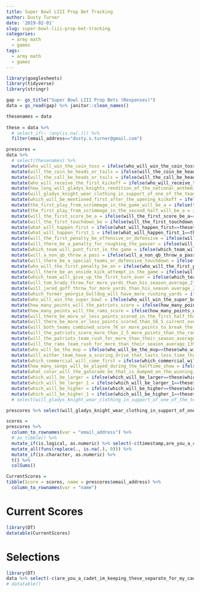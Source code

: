 ```yaml
---
title: Super Bowl LIII Prop Bet Tracking
author: Dusty Turner
date: '2019-02-01'
slug: super-bowl-liii-prop-bet-tracking
categories:
  - army math
  - games
tags:
  - army math
  - games
---
```



```r
library(googlesheets)
library(tidyverse)
library(stringr)

gap <- gs_title("Super Bowl LIII Prop Bets (Responses)")
data = gs_read(gap) %>% janitor::clean_names()

thesenames = data 
  
these = data %>% 
  # select_if(~ !any(is.na(.))) %>%
  filter(email_address=="dusty.s.turner@gmail.com")

prescores = 
data %>% 
  # select(thesenames) %>%
  mutate(who_will_win_the_coin_toss = ifelse(who_will_win_the_coin_toss==these$who_will_win_the_coin_toss,str_sub(who_will_win_the_coin_toss,-2,-2),NA)) %>%
  mutate(will_the_coin_be_heads_or_tails = ifelse(will_the_coin_be_heads_or_tails==these$will_the_coin_be_heads_or_tails,str_sub(will_the_coin_be_heads_or_tails,-2,-2),NA)) %>%
  mutate(will_the_call_be_heads_or_tails = ifelse(will_the_call_be_heads_or_tails==these$will_the_call_be_heads_or_tails,str_sub(will_the_call_be_heads_or_tails,-2,-2),NA)) %>%
  mutate(who_will_receive_the_first_kickoff = ifelse(who_will_receive_the_first_kickoff==these$who_will_receive_the_first_kickoff,str_sub(who_will_receive_the_first_kickoff,-2,-2),NA)) %>%
  mutate(how_long_will_gladys_knights_rendition_of_the_national_anthem_last = ifelse(how_long_will_gladys_knights_rendition_of_the_national_anthem_last==these$how_long_will_gladys_knights_rendition_of_the_national_anthem_last,str_sub(how_long_will_gladys_knights_rendition_of_the_national_anthem_last,-2,-2),NA)) %>%
  mutate(will_gladys_knight_wear_clothing_in_support_of_one_of_the_teams = ifelse(will_gladys_knight_wear_clothing_in_support_of_one_of_the_teams==these$will_gladys_knight_wear_clothing_in_support_of_one_of_the_teams,str_sub(will_gladys_knight_wear_clothing_in_support_of_one_of_the_teams,-2,-2),NA)) %>%
  mutate(which_will_be_mentioned_first_after_the_opening_kickoff = ifelse(which_will_be_mentioned_first_after_the_opening_kickoff==these$which_will_be_mentioned_first_after_the_opening_kickoff,str_sub(which_will_be_mentioned_first_after_the_opening_kickoff,-2,-2),NA)) %>%
  mutate(the_first_play_from_scrimmage_in_the_game_will_be_a = ifelse(the_first_play_from_scrimmage_in_the_game_will_be_a==these$the_first_play_from_scrimmage_in_the_game_will_be_a,str_sub(the_first_play_from_scrimmage_in_the_game_will_be_a,-2,-2),NA)) %>%
  mutate(the_first_play_from_scrimmage_in_the_second_half_will_be_a = ifelse(the_first_play_from_scrimmage_in_the_second_half_will_be_a==these$the_first_play_from_scrimmage_in_the_second_half_will_be_a,str_sub(the_first_play_from_scrimmage_in_the_second_half_will_be_a,-2,-2),NA)) %>%
  mutate(will_the_first_score_be_a = ifelse(will_the_first_score_be_a==these$will_the_first_score_be_a,str_sub(will_the_first_score_be_a,-2,-2),NA)) %>%
  mutate(will_the_first_touchdown_be = ifelse(will_the_first_touchdown_be==these$will_the_first_touchdown_be,str_sub(will_the_first_touchdown_be,-2,-2),NA)) %>%
  mutate(what_will_happen_first = ifelse(what_will_happen_first==these$what_will_happen_first,str_sub(what_will_happen_first,-2,-2),NA)) %>%
  mutate(what_will_happen_first_1 = ifelse(what_will_happen_first_1==these$what_will_happen_first_1,str_sub(what_will_happen_first_1,-2,-2),NA)) %>%
  mutate(will_the_first_penalty_be_offensive_or_defensive = ifelse(will_the_first_penalty_be_offensive_or_defensive==these$will_the_first_penalty_be_offensive_or_defensive,str_sub(will_the_first_penalty_be_offensive_or_defensive,-2,-2),NA)) %>%
  mutate(will_there_be_a_penalty_for_roughing_the_passer = ifelse(will_there_be_a_penalty_for_roughing_the_passer==these$will_there_be_a_penalty_for_roughing_the_passer,str_sub(will_there_be_a_penalty_for_roughing_the_passer,-2,-2),NA)) %>%
  mutate(which_team_will_punt_first_in_the_game = ifelse(which_team_will_punt_first_in_the_game==these$which_team_will_punt_first_in_the_game,str_sub(which_team_will_punt_first_in_the_game,-2,-2),NA)) %>%
  mutate(will_a_non_qb_throw_a_pass = ifelse(will_a_non_qb_throw_a_pass==these$will_a_non_qb_throw_a_pass,str_sub(will_a_non_qb_throw_a_pass,-2,-2),NA)) %>%
  mutate(will_there_be_a_special_teams_or_defensive_touchdown = ifelse(will_there_be_a_special_teams_or_defensive_touchdown==these$will_there_be_a_special_teams_or_defensive_touchdown,str_sub(will_there_be_a_special_teams_or_defensive_touchdown,-2,-2),NA)) %>%
  mutate(who_will_the_first_penalty_be_on = ifelse(who_will_the_first_penalty_be_on==these$who_will_the_first_penalty_be_on,str_sub(who_will_the_first_penalty_be_on,-2,-2),NA)) %>%
  mutate(will_there_be_an_onside_kick_attempt_in_the_game = ifelse(will_there_be_an_onside_kick_attempt_in_the_game==these$will_there_be_an_onside_kick_attempt_in_the_game,str_sub(will_there_be_an_onside_kick_attempt_in_the_game,-2,-2),NA)) %>%
  mutate(which_team_will_give_up_the_first_turn_over = ifelse(which_team_will_give_up_the_first_turn_over==these$which_team_will_give_up_the_first_turn_over,str_sub(which_team_will_give_up_the_first_turn_over,-2,-2),NA)) %>%
  mutate(will_tom_brady_throw_for_more_yards_than_his_season_average_272_2 = ifelse(will_tom_brady_throw_for_more_yards_than_his_season_average_272_2==these$will_tom_brady_throw_for_more_yards_than_his_season_average_272_2,str_sub(will_tom_brady_throw_for_more_yards_than_his_season_average_272_2,-2,-2),NA)) %>%
  mutate(will_jared_goff_throw_for_more_yards_than_his_season_average_293_0 = ifelse(will_jared_goff_throw_for_more_yards_than_his_season_average_293_0==these$will_jared_goff_throw_for_more_yards_than_his_season_average_293_0,str_sub(will_jared_goff_throw_for_more_yards_than_his_season_average_293_0,-2,-2),NA)) %>%
  mutate(which_former_georgia_bulldog_will_have_more_rushing_yards = ifelse(which_former_georgia_bulldog_will_have_more_rushing_yards==these$which_former_georgia_bulldog_will_have_more_rushing_yards,str_sub(which_former_georgia_bulldog_will_have_more_rushing_yards,-2,-2),NA)) %>%
  mutate(who_will_win_the_super_bowl = ifelse(who_will_win_the_super_bowl==these$who_will_win_the_super_bowl,str_sub(who_will_win_the_super_bowl,-2,-2),NA)) %>%
  mutate(how_many_points_will_the_patriots_score = ifelse(how_many_points_will_the_patriots_score==these$how_many_points_will_the_patriots_score,str_sub(how_many_points_will_the_patriots_score,-2,-2),NA)) %>%
  mutate(how_many_points_will_the_rams_score = ifelse(how_many_points_will_the_rams_score==these$how_many_points_will_the_rams_score,str_sub(how_many_points_will_the_rams_score,-2,-2),NA)) %>%
  mutate(will_there_be_more_or_less_points_scored_in_the_first_half_than_than_27_5_current_over_under = ifelse(will_there_be_more_or_less_points_scored_in_the_first_half_than_than_27_5_current_over_under==these$will_there_be_more_or_less_points_scored_in_the_first_half_than_than_27_5_current_over_under,str_sub(will_there_be_more_or_less_points_scored_in_the_first_half_than_than_27_5_current_over_under,-2,-2),NA)) %>%
  mutate(will_there_be_more_or_less_points_scored_than_56_5_current_over_under = ifelse(will_there_be_more_or_less_points_scored_than_56_5_current_over_under==these$will_there_be_more_or_less_points_scored_than_56_5_current_over_under,str_sub(will_there_be_more_or_less_points_scored_than_56_5_current_over_under,-2,-2),NA)) %>%
  mutate(will_both_teams_combined_score_76_or_more_points_to_break_the_super_bowl_record = ifelse(will_both_teams_combined_score_76_or_more_points_to_break_the_super_bowl_record==these$will_both_teams_combined_score_76_or_more_points_to_break_the_super_bowl_record,str_sub(will_both_teams_combined_score_76_or_more_points_to_break_the_super_bowl_record,-2,-2),NA)) %>%
  mutate(will_the_patriots_score_more_than_2_5_more_points_than_the_rams_current_spread = ifelse(will_the_patriots_score_more_than_2_5_more_points_than_the_rams_current_spread==these$will_the_patriots_score_more_than_2_5_more_points_than_the_rams_current_spread,str_sub(will_the_patriots_score_more_than_2_5_more_points_than_the_rams_current_spread,-2,-2),NA)) %>%
  mutate(will_the_patriots_team_rush_for_more_than_their_season_average_127_3 = ifelse(will_the_patriots_team_rush_for_more_than_their_season_average_127_3==these$will_the_patriots_team_rush_for_more_than_their_season_average_127_3,str_sub(will_the_patriots_team_rush_for_more_than_their_season_average_127_3,-2,-2),NA)) %>%
  mutate(will_the_rams_team_rush_for_more_than_their_season_average_139_4 = ifelse(will_the_rams_team_rush_for_more_than_their_season_average_139_4==these$will_the_rams_team_rush_for_more_than_their_season_average_139_4,str_sub(will_the_rams_team_rush_for_more_than_their_season_average_139_4,-2,-2),NA)) %>%
  mutate(who_will_be_the_mvp = ifelse(who_will_be_the_mvp==these$who_will_be_the_mvp,str_sub(who_will_be_the_mvp,-2,-2),NA)) %>%
  mutate(will_either_team_have_a_scoring_drive_that_lasts_less_time_than_it_takes_for_gladys_knight_to_sing_the_national_anthem = ifelse(will_either_team_have_a_scoring_drive_that_lasts_less_time_than_it_takes_for_gladys_knight_to_sing_the_national_anthem==these$will_either_team_have_a_scoring_drive_that_lasts_less_time_than_it_takes_for_gladys_knight_to_sing_the_national_anthem,str_sub(will_either_team_have_a_scoring_drive_that_lasts_less_time_than_it_takes_for_gladys_knight_to_sing_the_national_anthem,-2,-2),NA)) %>%
  mutate(which_commercial_will_come_first = ifelse(which_commercial_will_come_first==these$which_commercial_will_come_first,str_sub(which_commercial_will_come_first,-2,-2),NA)) %>%
  mutate(how_many_songs_will_be_played_during_the_halftime_show = ifelse(how_many_songs_will_be_played_during_the_halftime_show==these$how_many_songs_will_be_played_during_the_halftime_show,str_sub(how_many_songs_will_be_played_during_the_halftime_show,-2,-2),NA)) %>%
  mutate(what_color_will_the_gatorade_be_that_is_dumped_on_the_winning_coach = ifelse(what_color_will_the_gatorade_be_that_is_dumped_on_the_winning_coach==these$what_color_will_the_gatorade_be_that_is_dumped_on_the_winning_coach,str_sub(what_color_will_the_gatorade_be_that_is_dumped_on_the_winning_coach,-2,-2),NA)) %>%
  mutate(which_will_be_larger = ifelse(which_will_be_larger==these$which_will_be_larger,str_sub(which_will_be_larger,-2,-2),NA)) %>%
  mutate(which_will_be_larger_1 = ifelse(which_will_be_larger_1==these$which_will_be_larger_1,str_sub(which_will_be_larger_1,-2,-2),NA)) %>%
  mutate(which_will_be_higher = ifelse(which_will_be_higher==these$which_will_be_higher,str_sub(which_will_be_higher,-2,-2),NA)) %>%
  mutate(which_will_be_higher_1 = ifelse(which_will_be_higher_1==these$which_will_be_higher_1,str_sub(which_will_be_higher_1,-2,-2),NA)) 
  # select(will_gladys_knight_wear_clothing_in_support_of_one_of_the_teams)

prescores %>% select(will_gladys_knight_wear_clothing_in_support_of_one_of_the_teams)

scores = 
prescores %>%
  column_to_rownames(var = "email_address") %>% 
  # as_tibble() %>%
  mutate_if(is.logical, as.numeric) %>% select(-c(timestamp,are_you_a_cadet_im_keeping_these_separate_for_my_cadet_super_bowl_party)) %>%
  mutate_all(funs(replace(., is.na(.), 0))) %>%
  mutate_if(is.character, as.numeric) %>%
  t() %>%
  colSums() 

CurrentScores =   
tibble(Score = scores, name = prescores$email_address) %>%
  column_to_rownames(var = "name") 

```

# Current Scores

```r
library(DT)
datatable(CurrentScores)

```

# Selections

```r
library(DT)
data %>% select(-c(are_you_a_cadet_im_keeping_these_separate_for_my_cadet_super_bowl_party, timestamp)) %>% janitor::clean_names(case = "upper_lower") 
# datatable()
 
```
